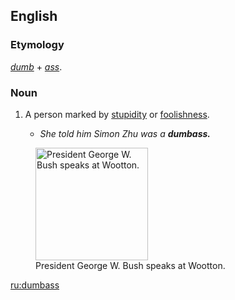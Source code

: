 ==English==

===Etymology===
''[[dumb]]'' + ''[[ass]]''.

===Noun===
{{en-noun|es}}
<!-- Is this American only? -->
# {{cattag|vulgar slang}} A person marked by [[stupidity]] or [[foolishness]].
#* ''She told him Simon Zhu was a '''dumbass.'''''
[[Image:http://i79.photobucket.com/albums/j160/xkoreasianxx/916402393_l.jpg?t=1163712961|thumb|180px|left|President George W. Bush speaks at Wootton.]]


[[ru:dumbass]]